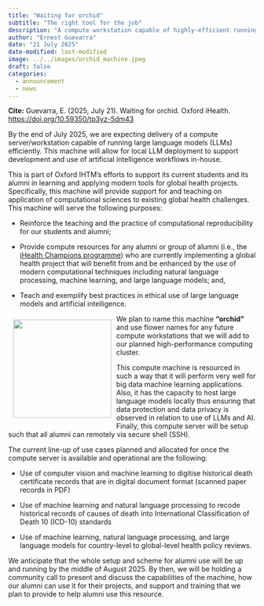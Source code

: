 ```yaml
---
title: "Waiting for orchid"
subtitle: "The right tool for the job"
description: "A compute workstation capable of highly-efficient running of large language models for artificial intelligence workflows and development is on its way."
author: "Ernest Guevarra"
date: "21 July 2025"
date-modified: last-modified
image: ../../images/orchid_machine.jpeg
draft: false
categories:
  - announcement
  - news
---
```


::: {.column-margin}

**Cite:** Guevarra, E. (2025, July 21). Waiting for orchid. Oxford iHealth. [https://doi.org/10.59350/tp3yz-5dm43](https://doi.org/10.59350/tp3yz-5dm43)

:::

By the end of July 2025, we are expecting delivery of a compute server/workstation capable of running large language models (LLMs) efficiently. This machine will allow for local LLM deployment to support development and use of artificial intelligence workflows in-house. 

This is part of Oxford IHTM’s efforts to support its current students and its alumni in learning and applying modern tools for global health projects. Specifically, this machine will provide support for and teaching on application of computational sciences to existing global health challenges. This machine will serve the following purposes: 

* Reinforce the teaching and the practice of computational reproducibility for our students and alumni; 

* Provide compute resources for any alumni or group of alumni (i.e., the [iHealth Champions programme](https://oxford-ihtm.io/champions)) who are currently implementing a global health project that will benefit from and be enhanced by the use of modern computational techniques including natural language processing, machine learning, and large language models; and, 

* Teach and exemplify best practices in ethical use of large language models 
and artificial intelligence. 

::: {.img-float}

![](../../images/orchid_machine.jpeg){style="float: left; margin: 10px; width: 200px"}

:::

We plan to name this machine **"orchid"** and use flower names for any future compute workstations that we will add to our planned high-performance computing cluster.

This compute machine is resourced in such a way that it will perform very well for big data machine learning applications. Also, it has the capacity to host large language models locally thus ensuring that data protection and data privacy is observed in relation to use of LLMs and AI. Finally, this compute server will be setup such that all alumni can remotely via secure shell (SSH). 

The current line-up of use cases planned and allocated for once the compute server is available and operational are the following: 

* Use of computer vision and machine learning to digitise historical death certificate records that are in digital document format (scanned paper records in PDF)

* Use of machine learning and natural language processing to recode historical records of causes of death into International Classification of Death 10 (ICD-10) standards

* Use of machine learning, natural language processing, and large language models for country-level to global-level health policy reviews. 

We anticipate that the whole setup and scheme for alumni use will be up and running by the middle of August 2025. By then, we will be holding a community call to present and discuss the capabilities of the machine, how our alumni can use it for their projects, and support and training that we plan to provide to help alumni use this resource.
